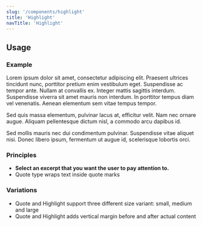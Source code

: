 ```yaml
---
slug: '/components/highlight'
title: 'Highlight'
navTitle: 'Highlight'
---
```




## Usage

### Example

<PlaygroundPreview>
  <p>Lorem ipsum dolor sit amet, consectetur adipiscing elit. Praesent ultrices tincidunt nunc, porttitor pretium enim vestibulum eget. Suspendisse ac tempor ante. Nullam at convallis ex. Integer mattis sagittis interdum. Suspendisse viverra sit amet mauris non interdum. In porttitor tempus diam vel venenatis. Aenean elementum sem vitae tempus tempor. </p>
  <Highlight text="You may select an highlight from the article to be displayed here. Select an excerpt that you want the user to pay attention to." />
  <p>Sed quis massa elementum, pulvinar lacus at, efficitur velit. Nam nec ornare augue. Aliquam pellentesque dictum nisl, a commodo arcu dapibus id.</p>
  <Highlight type="quote" text="Add an interesting quote here" reference="First name Last name. Title."/>
  <p>Sed mollis mauris nec dui condimentum pulvinar. Suspendisse vitae aliquet nisi. Donec libero ipsum, fermentum ut augue id, scelerisque lobortis orci.</p>
</PlaygroundPreview>

### Principles

- **Select an excerpt that you want the user to pay attention to.** 
- Quote type wraps text inside quote marks

### Variations

- Quote and Highlight support three different size variant: small, medium and large
- Quote and Highlight adds vertical margin before and after actual content

<PlaygroundPreview>
  <Highlight text="You may select an highlight from the article to be displayed here. Select an excerpt that you want the user to pay attention to." variant="l"/>
  <Highlight text="You may select an highlight from the article to be displayed here. Select an excerpt that you want the user to pay attention to." />
  <Highlight text="You may select an highlight from the article to be displayed here. Select an excerpt that you want the user to pay attention to." variant="s"/>
</PlaygroundPreview>
